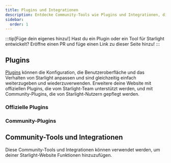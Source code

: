 ```yaml
---
title: Plugins und Integrationen
description: Entdecke Community-Tools wie Plugins und Integrationen, die Starlight erweitern!
sidebar:
  order: 1
---
```


:::tip[Füge dein eigenes hinzu!]
Hast du ein Plugin oder ein Tool für Starlight entwickelt?
Eröffne einen PR und füge einen Link zu dieser Seite hinzu!
:::

## Plugins

[Plugins](/de/reference/plugins/) können die Konfiguration, die Benutzeroberfläche und das Verhalten von Starlight anpassen und sind gleichzeitig einfach weiterzugeben und wiederzuverwenden.
Erweitere deine Website mit offiziellen Plugins, die vom Starlight-Team unterstützt werden, und mit Community-Plugins, die von Starlight-Nutzern gepflegt werden.

### Offizielle Plugins

<CardGrid>
	<LinkCard
		href="/de/guides/site-search/#algolia-docsearch"
		title="Algolia DocSearch"
		description="Ersetze Pagefind, den Standard-Suchanbieter, durch Algolia DocSearch."
	/>
</CardGrid>

### Community-Plugins

<CardGrid>
	<LinkCard
		href="https://github.com/HiDeoo/starlight-links-validator"
		title="starlight-links-validator"
		description="Überprüfe deine Starlight-Website auf defekte Links."
	/>
	<LinkCard
		href="https://github.com/HiDeoo/starlight-typedoc"
		title="starlight-typedoc"
		description="Erstelle Starlight-Websites aus TypeScript mit TypeDoc."
	/>
	<LinkCard
		href="https://github.com/HiDeoo/starlight-blog"
		title="starlight-blog"
		description="Füge einen Blog zu deiner Dokumentationswebsite hinzu."
	/>
	<LinkCard
		href="https://github.com/HiDeoo/starlight-openapi"
		title="starlight-openapi"
		description="Erstelle Dokumentations&shy;websites aus OpenAPI/Swagger-Spezifikationen."
	/>
	<LinkCard
		href="https://github.com/HiDeoo/starlight-obsidian"
		title="starlight-obsidian"
		description="Veröffentliche Obsidian-Tresore auf deiner Starlight-Website."
	/>
	<LinkCard
		href="https://github.com/HiDeoo/starlight-image-zoom"
		title="starlight-image-zoom"
		description="Füge deinen Dokumentations&shy;bildern Zoomfunktionen hinzu."
	/>
	<LinkCard
		href="https://github.com/lorenzolewis/starlight-utils"
		title="starlight-utils"
		description="Erweitere Starlight mit einer Sammlung von allgemeinen Dienstprogrammen."
	/>
	<LinkCard
		href="https://github.com/trueberryless/starlight-view-modes"
		title="starlight-view-modes"
		description="Füge deiner Dokumentations-Website verschiedene Ansichtsmodi hinzu."
	/>
	<LinkCard
		href="https://github.com/HiDeoo/starlight-versions"
		title="starlight-versions"
		description="Versioniere deine Starlight-Dokumentations&shy;website."
	/>
	<LinkCard
		href="https://inox-tools.fryuni.dev/star-warp"
		title="star-warp"
		description="Warp-Drive durch die Suchergebnisse in deiner Dokumentation."
	/>
	<LinkCard
		href="https://github.com/HiDeoo/starlight-heading-badges"
		title="starlight-heading-badges"
		description="Füge Abzeichen zu deinen Markdown- und MDX-Überschriften hinzu."
	/>
	<LinkCard
		href="https://github.com/Fevol/starlight-site-graph"
		title="starlight-site-graph"
		description="Füge einen interaktiven Graphen in die Seitenleiste deiner Website ein."
	/>
	<LinkCard
		href="https://github.com/HiDeoo/starlight-sidebar-topics"
		title="starlight-sidebar-topics"
		description="Unterteile deine Dokumentation in verschiedene Abschnitte, die jeweils eine eigene Seitenleiste haben."
	/>
	<LinkCard
		href="https://github.com/trueberryless-org/starlight-sidebar-topics-dropdown"
		title="starlight-sidebar-topics-dropdown"
		description="Teile deine Dokumentationswebsite in mehrere Abschnitte auf und wechsle zwischen ihnen mit einem Dropdown-Menü in der Seitenleiste."
	/>
	<LinkCard
		href="https://github.com/trueberryless-org/starlight-cooler-credit"
		title="starlight-cooler-credit"
		description="Füge einen netten Verweis auf Starlight oder Astro am Ende des Inhalts&shy;verzeichnisses ein."
	/>
	<LinkCard
		href="https://github.com/trueberryless-org/starlight-contributor-list"
		title="starlight-contributor-list"
		description="Zeigt eine Liste aller Mitwirkenden an deinem Projekt an."
	/>
	<LinkCard
		href="https://github.com/dragomano/starlight-giscus"
		title="starlight-giscus"
		description="Füge Giscus-Kommentare zu deiner Dokumentations-Website hinzu."
	/>
	<LinkCard
		href="https://github.com/HiDeoo/starlight-videos"
		title="starlight-videos"
		description="Verbessere deine Dokumentation mit Videoanleitungen und Kursen."
	/>
	<LinkCard
		href="https://github.com/HiDeoo/starlight-kbd"
		title="starlight-kbd"
		description="Dokumentiere Tastaturkürzel mit Leichtigkeit."
	/>
	<LinkCard
		href="https://events-3bg.pages.dev/library/StarlightPlugin/"
		title="starlight-view-transitions"
		description="Hinzufügen von browser-nativen, dokumentations&shy;übergreifenden Ansichtsübergängen."
	/>
	<LinkCard
		href="https://github.com/HiDeoo/starlight-auto-sidebar"
		title="starlight-auto-sidebar"
		description="Modifiziere deine automatisch generierten Seitenleistengruppen."
	/>
	<LinkCard
		href="https://github.com/delucis/starlight-llms-txt"
		title="starlight-llms-txt"
		description="Füge llms.txt zu deiner Dokumentationsseite hinzu, welche auf llmstxt.org basiert."
 /> 
 <LinkCard
  href="https://delucis.github.io/starlight-markdown-blocks/" 
  title="starlight-markdown-blocks" 
  description="Erweiter Starlights Markdown-Nebenbemerkungs-Syntax um eigene Blocktypen."
	/>
</CardGrid>

## Community-Tools und Integrationen


Diese Community-Tools und Integrationen können verwendet werden, um deiner Starlight-Website Funktionen hinzuzufügen.

<CardGrid>
	<LinkCard
		href="https://www.feelback.dev/blog/new-astro-starlight-integration/"
		title="FeelBack"
		description="Füge ein Nutzer-Feedback-System zu deinen Dokumentationswebsites hinzu."
	/>
	<LinkCard
		href="https://github.com/val-town/notion-to-astro"
		title="notion-to-astro"
		description="Konvertiere Notion-Exporte in Astro Starlight-Dokumentation."
	/>
	<LinkCard
		href="https://github.com/mattjennings/astro-live-code"
		title="astro-live-code"
		description="Rendere deine MDX-Codeblöcke als interaktive Komponenten."
	/>
	<LinkCard
		href="https://github.com/HiDeoo/starlight-i18n"
		title="starlight-i18n"
		description="Visual Studio Code-Erweiterung, die bei der Übersetzung von Starlight-Seiten hilft."
	/>
	<LinkCard
		href="https://github.com/HiDeoo/starlight-package-managers"
		title="starlight-package-managers"
		description="Zeige schnell npm-bezogene Befehle für mehrere Paketmanager an."
	/>
	<LinkCard
		href="https://github.com/HiDeoo/starlight-showcases"
		title="starlight-showcases"
		description="Ein Set von Starlight-Komponenten zum Erstellen von Schaufensterseiten."
	/>
	<LinkCard
		href="https://github.com/HiDeoo/generator-starlight-plugin"
		title="@hideoo/starlight-plugin"
		description="Ein Generator, um schnell Starlight-Plugins zu erstellen."
	/>
	<LinkCard
		href="https://github.com/Linkerin/starlight-to-pdf"
		title="starlight-to-pdf"
		description="Ein Kommandozeilen&shy;werkzeug zur Konvertierung von Starlight-Websites in PDF-Dateien."
	/>
</CardGrid>
